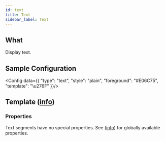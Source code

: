 ```yaml
---
id: text
title: Text
sidebar_label: Text
---
```


## What

Display text.

## Sample Configuration


<Config data={{
  "type": "text",
  "style": "plain",
  "foreground": "#E06C75",
  "template": "\u276F"
}}/>

## Template ([info][templates])

### Properties

Text segments have no special properties. See ([info][templates]) for globally available properties.

[coloring]: /docs/configuration/colors
[templates]: /docs/configuration/templates
